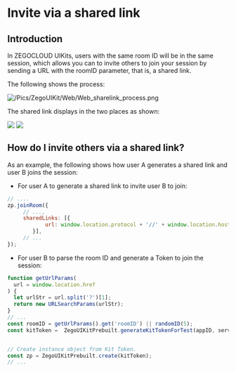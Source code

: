 # Invite via a shared link

## Introduction

In ZEGOCLOUD UIKits, users with the same room ID will be in the same session, which allows you can to invite others to join your session by sending a URL with the roomID parameter, that is, a shared link. 

The following shows the process:

![/Pics/ZegoUIKit/Web/Web_sharelink_process.png](https://doc-media.zego.im/sdk-doc/Pics/ZegoUIKit/Web/Web_sharelink_process.png)


The shared link displays in the two places as shown:


<Frame width="512" height="auto" caption="">
  <img src="https://doc-media.zego.im/sdk-doc/Pics/Prebuilt_Web/preview_share.png" />
</Frame>

<Frame width="512" height="auto" caption="">
  <img src="https://doc-media.zego.im/sdk-doc/Pics/Prebuilt_Web/joinRoom_share.png" />
</Frame>


## How do I invite others via a shared link?

As an example, the following shows how user A generates a shared link and user B joins the session:

-  For user A to generate a shared link to invite user B to join: 

```javascript
// ....
zp.joinRoom({
     // ...,
     sharedLinks: [{
            url: window.location.protocol + '//' + window.location.host + window.location.pathname+ '?roomID=' + roomID,
        }],
     // ...
});
```

- For user B to parse the room ID and generate a Token to join the session: 

```javascript
function getUrlParams(
  url = window.location.href
) {
  let urlStr = url.split('?')[1];
  return new URLSearchParams(urlStr);
}
// ...
const roomID = getUrlParams().get('roomID') || randomID(5);
const kitToken =  ZegoUIKitPrebuilt.generateKitTokenForTest(appID, serverSecret, roomID,  randomID(5),  randomID(5));


// Create instance object from Kit Token.
const zp = ZegoUIKitPrebuilt.create(kitToken);
// ...
```

